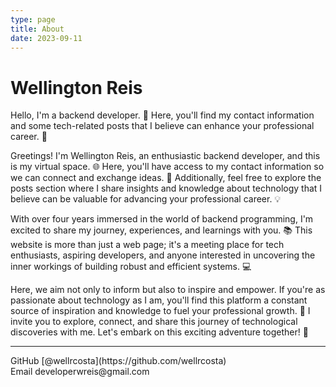 ```yaml
---
type: page
title: About
date: 2023-09-11
---
```


# Wellington Reis

Hello, I'm a backend developer. 🚀 Here, you'll find my contact information and some tech-related posts that I believe can enhance your professional career. 💼

Greetings! I'm Wellington Reis, an enthusiastic backend developer, and this is my virtual space. 🌐 Here, you'll have access to my contact information so we can connect and exchange ideas. 📧 Additionally, feel free to explore the posts section where I share insights and knowledge about technology that I believe can be valuable for advancing your professional career. 💡

With over four years immersed in the world of backend programming, I'm excited to share my journey, experiences, and learnings with you. 📚 This website is more than just a web page; it's a meeting place for tech enthusiasts, aspiring developers, and anyone interested in uncovering the inner workings of building robust and efficient systems. 💻

Here, we aim not only to inform but also to inspire and empower. If you're as passionate about technology as I am, you'll find this platform a constant source of inspiration and knowledge to fuel your professional growth. 🚀 I invite you to explore, connect, and share this journey of technological discoveries with me. Let's embark on this exciting adventure together! 🌟

---

<div>
  GitHub [@wellrcosta](https://github.com/wellrcosta)
  <br />
  Email developerwreis@gmail.com
</div>
